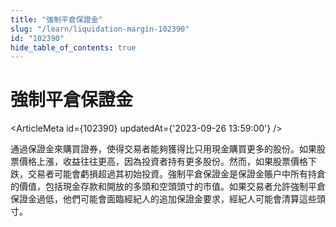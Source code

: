 ```yaml
---
title: "強制平倉保證金"
slug: "/learn/liquidation-margin-102390"
id: "102390"
hide_table_of_contents: true
---
```



# 強制平倉保證金

<ArticleMeta id={102390} updatedAt={'2023-09-26 13:59:00'} />
<div className='border-solid border-b border-t-0 my-4 border-[var(--ifm-color-gray-300)]' />

通過保證金來購買證券，使得交易者能夠獲得比只用現金購買更多的股份。如果股票價格上漲，收益往往更高，因為投資者持有更多股份。然而，如果股票價格下跌，交易者可能會虧損超過其初始投資。強制平倉保證金是保證金賬户中所有持倉的價值，包括現金存款和開放的多頭和空頭頭寸的市值。如果交易者允許強制平倉保證金過低，他們可能會面臨經紀人的追加保證金要求，經紀人可能會清算這些頭寸。
